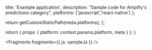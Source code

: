                   
  title: 'Example application',
  description: "Sample code for Amplify's predictions category",
  platforms: ['javascript','react-native']
};

  return getCustomStaticPath(meta.platforms);
};

  return {
    props: {
      platform: context.params.platform,
      meta
    }
  };
}
          



<Fragments
  fragments={{
    js: sampleJs
  }}
/>
